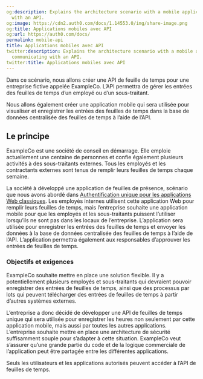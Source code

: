 ```yaml
---
og:description: Explains the architecture scenario with a mobile application communicating
  with an API.
og:image: https://cdn2.auth0.com/docs/1.14553.0/img/share-image.png
og:title: Applications mobiles avec API
og:url: https://auth0.com/docs/
permalink: mobile-api
title: Applications mobiles avec API
twitter:description: Explains the architecture scenario with a mobile application
  communicating with an API.
twitter:title: Applications mobiles avec API
---
```


Dans ce scénario, nous allons créer une API de feuille de temps pour une entreprise fictive appelée ExampleCo. L’API permettra de gérer les entrées des feuilles de temps d’un employé ou d’un sous-traitant.

Nous allons également créer une application mobile qui sera utilisée pour visualiser et enregistrer les entrées des feuilles de temps dans la base de données centralisée des feuilles de temps à l’aide de l’API.



## Le principe

ExampleCo est une société de conseil en démarrage. Elle emploie actuellement une centaine de personnes et confie également plusieurs activités à des sous-traitants externes. Tous les employés et les contractants externes sont tenus de remplir leurs feuilles de temps chaque semaine.

La société à développé une application de feuilles de présence, scénario que nous avons abordé dans [Authentification unique pour les applications Web classiques](/architecture-scenarios/web-app-sso). Les employés internes utilisent cette application Web pour remplir leurs feuilles de temps, mais l’entreprise souhaite une application mobile pour que les employés et les sous-traitants puissent l’utiliser lorsqu’ils ne sont pas dans les locaux de l’entreprise. L’application sera utilisée pour enregistrer les entrées des feuilles de temps et envoyer les données à la base de données centralisée des feuilles de temps à l’aide de l’API. L’application permettra également aux responsables d’approuver les entrées de feuilles de temps.

### Objectifs et exigences

ExampleCo souhaite mettre en place une solution flexible. Il y a potentiellement plusieurs employés et sous-traitants qui devraient pouvoir enregistrer des entrées de feuilles de temps, ainsi que des processus par lots qui peuvent télécharger des entrées de feuilles de temps à partir d’autres systèmes externes.

L’entreprise a donc décidé de développer une API de feuilles de temps unique qui sera utilisée pour enregistrer les heures non seulement par cette application mobile, mais aussi par toutes les autres applications. L’entreprise souhaite mettre en place une architecture de sécurité suffisamment souple pour s’adapter à cette situation. ExampleCo veut s’assurer qu’une grande partie du code et de la logique commerciale de l’application peut être partagée entre les différentes applications.

Seuls les utilisateurs et les applications autorisés peuvent accéder à l’API de feuilles de temps.